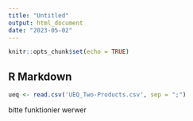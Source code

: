 ```yaml
---
title: "Untitled"
output: html_document
date: "2023-05-02"
---
```


```r
knitr::opts_chunk$set(echo = TRUE)
```

## R Markdown


```r
ueq <- read.csv('UEQ_Two-Products.csv', sep = ";")
```

bitte funktionier werwer